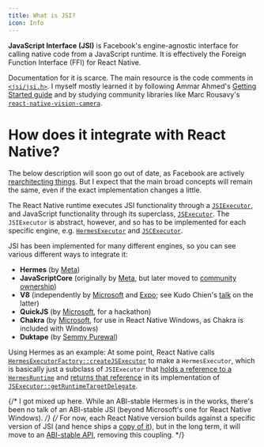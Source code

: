 ```yaml
---
title: What is JSI?
icon: Info
---
```


**JavaScript Interface (JSI)** is Facebook's engine-agnostic interface for calling native code from a JavaScript runtime. It is effectively the Foreign Function Interface (FFI) for React Native.

Documentation for it is scarce. The main resource is the code comments in [`<jsi/jsi.h>`](https://github.com/facebook/hermes/blob/main/API/jsi/jsi/jsi.h). I myself mostly learned it by following Ammar Ahmed's [Getting Started guide](https://blog.notesnook.com/getting-started-react-native-jsi/) and by studying community libraries like Marc Rousavy's [`react-native-vision-camera`](https://github.com/mrousavy/react-native-vision-camera).

# How does it integrate with React Native?

<Callout type='warn'>

The below description will soon go out of date, as Facebook are actively [rearchitecting things](https://github.com/facebook/react-native/blob/4fb42c84d8b841523d7e9f10ddc0e01c4ecf68b5/packages/react-native/ReactCommon/cxxreact/JSExecutor.h#L52-L53). But I expect that the main broad concepts will remain the same, even if the exact implementation changes a little.

</Callout>

The React Native runtime executes JSI functionality through a [`JSIExecutor`](https://github.com/facebook/react-native/blob/4fb42c84d8b841523d7e9f10ddc0e01c4ecf68b5/packages/react-native/ReactCommon/jsiexecutor/jsireact/JSIExecutor.h#L70-L72), and JavaScript functionality through its superclass, [`JSExecutor`](https://github.com/facebook/react-native/blob/4fb42c84d8b841523d7e9f10ddc0e01c4ecf68b5/packages/react-native/ReactCommon/cxxreact/JSExecutor.h#L26). The `JSIExecutor` is abstract, however, and so has to be implemented for each specific engine, e.g. [`HermesExecutor`](https://github.com/facebook/react-native/blob/7f57018e252a140e0311dd74dbd1ac442753d28e/packages/react-native/ReactCommon/hermes/executor/HermesExecutorFactory.h#L47) and [`JSCExecutor`](https://github.com/facebook/react-native/blob/7e2f17ffe229e09288deba9061221835300ec153/packages/react-native/ReactAndroid/src/main/java/com/facebook/react/jscexecutor/JSCExecutor.kt#L20-L21).

<Callout type='info'>

JSI has been implemented for many different engines, so you can see various different ways to integrate it:

- **Hermes** (by [Meta](https://github.com/facebook/hermes/tree/main/API/jsi/jsi))
- **JavaScriptCore** (originally by [Meta](https://github.com/facebook/react-native/commit/8174d028116f00b6e89968d368b719ec8b7f6ff6), but later moved to [community ownership](https://github.com/react-native-community/javascriptcore))
- **V8** (independently by [Microsoft](https://github.com/microsoft/v8-jsi) and [Expo](https://github.com/Kudo/react-native-v8); see Kudo Chien's [talk](https://www.youtube.com/watch?v=6e0b2O6NRz4) on the latter)
- **QuickJS** (by [Microsoft](https://github.com/tudorms/QuickJSI), for a hackathon)
- **Chakra** (by [Microsoft](https://github.com/microsoft/react-native-windows/tree/261dda2ee168fd83c0c5960bfcd24777bdf5c2b8/vnext/Chakra), for use in React Native Windows, as Chakra is included with Windows)
- **Duktape** (by [Semmy Purewal](https://github.com/semmypurewal/duktape-jsi))

</Callout>

Using Hermes as an example: At some point, React Native calls [`HermesExecutorFactory::createJSExecutor`](https://github.com/facebook/react-native/blob/7f57018e252a140e0311dd74dbd1ac442753d28e/packages/react-native/ReactCommon/hermes/executor/HermesExecutorFactory.cpp#L195) to make a `HermesExecutor`, which is basically just a subclass of `JSIExecutor` that [holds a reference to a `HermesRuntime`](https://github.com/facebook/react-native/blob/7f57018e252a140e0311dd74dbd1ac442753d28e/packages/react-native/ReactCommon/hermes/executor/HermesExecutorFactory.h#L55) and [returns that reference](https://github.com/facebook/react-native/blob/09a7e0a0fc850b536eafba3ad3f516c3c43543d7/packages/react-native/ReactCommon/hermes/executor/HermesExecutorFactory.cpp#L262) in its implementation of [`JSExecutor::getRuntimeTargetDelegate`](https://github.com/facebook/react-native/blob/09a7e0a0fc850b536eafba3ad3f516c3c43543d7/packages/react-native/ReactCommon/cxxreact/JSExecutor.h#L152).

{/* I got mixed up here. While an ABI-stable Hermes is in the works, there's been no talk of an ABI-stable JSI (beyond Microsoft's one for React Native Windows). */}
{/* For now, each React Native version builds against a specific version of JSI (and hence ships a [copy of it](https://github.com/facebook/react-native/blob/main/packages/react-native/ReactCommon/jsi/jsi/jsi.h)), but in the long term, it will move to an [ABI-stable API](https://github.com/facebook/hermes/tree/static_h/API/hermes_abi), removing this coupling. */}
